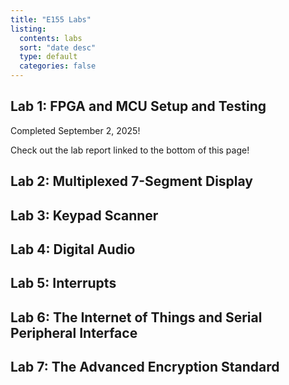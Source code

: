 ```yaml
---
title: "E155 Labs"
listing:
  contents: labs
  sort: "date desc"
  type: default
  categories: false
---
```


## Lab 1: FPGA and MCU Setup and Testing

Completed September 2, 2025!

Check out the lab report linked to the bottom of this page!

## Lab 2: Multiplexed 7-Segment Display
## Lab 3: Keypad Scanner
## Lab 4: Digital Audio
## Lab 5: Interrupts
## Lab 6: The Internet of Things and Serial Peripheral Interface
## Lab 7: The Advanced Encryption Standard